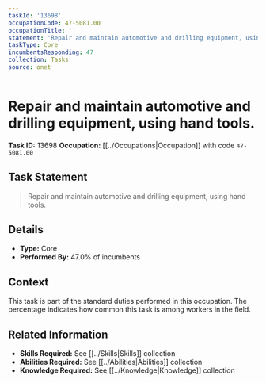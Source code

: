 ```yaml
---
taskId: '13698'
occupationCode: 47-5081.00
occupationTitle: ''
statement: 'Repair and maintain automotive and drilling equipment, using hand tools.'
taskType: Core
incumbentsResponding: 47
collection: Tasks
source: onet
---
```

# Repair and maintain automotive and drilling equipment, using hand tools.

**Task ID:** 13698
**Occupation:** [[../Occupations|Occupation]] with code `47-5081.00`

## Task Statement

> Repair and maintain automotive and drilling equipment, using hand tools.

## Details

- **Type:** Core
- **Performed By:** 47.0% of incumbents

## Context

This task is part of the standard duties performed in this occupation. The percentage indicates how common this task is among workers in the field.

## Related Information

- **Skills Required:** See [[../Skills|Skills]] collection
- **Abilities Required:** See [[../Abilities|Abilities]] collection
- **Knowledge Required:** See [[../Knowledge|Knowledge]] collection
